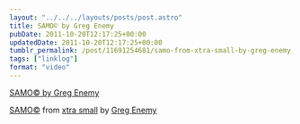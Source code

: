 ```yaml
---
layout: "../../../layouts/posts/post.astro"
title: SAMO© by Greg Enemy
pubDate: 2011-10-20T12:17:25+00:00
updatedDate: 2011-10-20T12:17:25+00:00
tumblr_permalink: /post/11691254681/samo-from-xtra-small-by-greg-enemy
tags: ["linklog"]
format: "video"
---
```


[SAMO© by Greg Enemy][1]

[SAMO©][1] from [xtra small][2] by [Greg Enemy][3]

[1]: http://gregenemy.bandcamp.com/track/samo-c
[2]: http://gregenemy.bandcamp.com/album/xtra-small
[3]: http://gregenemy.com/
